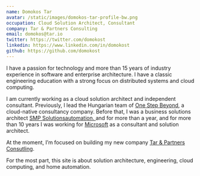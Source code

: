 ```yaml
---
name: Domokos Tar
avatar: /static/images/domokos-tar-profile-bw.png
occupation: Cloud Solution Architect, Consultant
company: Tar & Partners Consulting
email: domokos@tar.io
twitter: https://twitter.com/domokost
linkedin: https://www.linkedin.com/in/domokost
github: https://github.com/domokost
---
```


I have a passion for technology and more than 15 years of industry experience in
software and enterprise architecture. I have a classic engineering education with 
a strong focus on distributed systems and cloud computing. 

I am currently working as a cloud solution architect and independent consultant.
Previously, I lead the Hungarian team of [One Step Beyond](https://osb.group),
a cloud-native consultancy company. Before that, I was a business solutions architect
[SMP Solutionsautomation. ](https://smp.hu) and for more than a year, and for more than
10 years I was working for [Microsoft](https://www.microsoft.com/en-us/professionalservices/overview)
as a consultant and solution architect.

At the moment, I’m focused on building my new company 
[Tar & Partners Consutling](https://tar.consulting).

For the most part, this site is about solution architecture, engineering,
cloud computing, and home automation.
